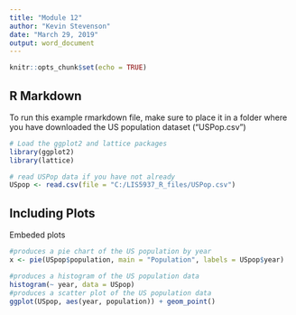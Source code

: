 ---
title: "Module 12"
author: "Kevin Stevenson"
date: "March 29, 2019"
output: word_document
---

```{r setup, include=FALSE}
knitr::opts_chunk$set(echo = TRUE)
```

## R Markdown

To run this example rmarkdown file, make sure to place it in a folder where you have downloaded the US population dataset ("USPop.csv")

```{r load_USPop_data}
# Load the ggplot2 and lattice packages
library(ggplot2)
library(lattice)

# read USPop data if you have not already
USpop <- read.csv(file = "C:/LIS5937_R_files/USPop.csv")

```

## Including Plots

Embeded plots

```{r plot, echo=FALSE}
#produces a pie chart of the US population by year
x <- pie(USpop$population, main = "Population", labels = USpop$year)

#produces a histogram of the US population data
histogram(~ year, data = USpop)
#produces a scatter plot of the US population data
ggplot(USpop, aes(year, population)) + geom_point() 
```


